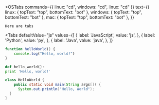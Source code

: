 
<OSTabs
	commands={{ linux: "cd", windows: "cd", linux: "cd" }}
	text={{
		linux: { topText: "top", bottomText: "bot" },
		windows: { topText: "top", bottomText: "bot" },
		mac: { topText: "top", bottomText: "bot" },
	}}
>
	Here are tabs
</OSTabs>

<Tabs
  defaultValue="js"
  values={[
      { label: 'JavaScript', value: 'js', },
      { label: 'Python', value: 'py', },
      { label: 'Java', value: 'java', },
  ]}
>
<TabItem value="js">

```js
function helloWorld() {
	console.log("Hello, world!")
}
```

</TabItem>
<TabItem value="py">

```py
def hello_world():
print 'Hello, world!'
```

</TabItem>
<TabItem value="java">

```java
class HelloWorld {
    public static void main(String args[]) {
      System.out.println("Hello, World");
  }
}
```

</TabItem>
</Tabs>
